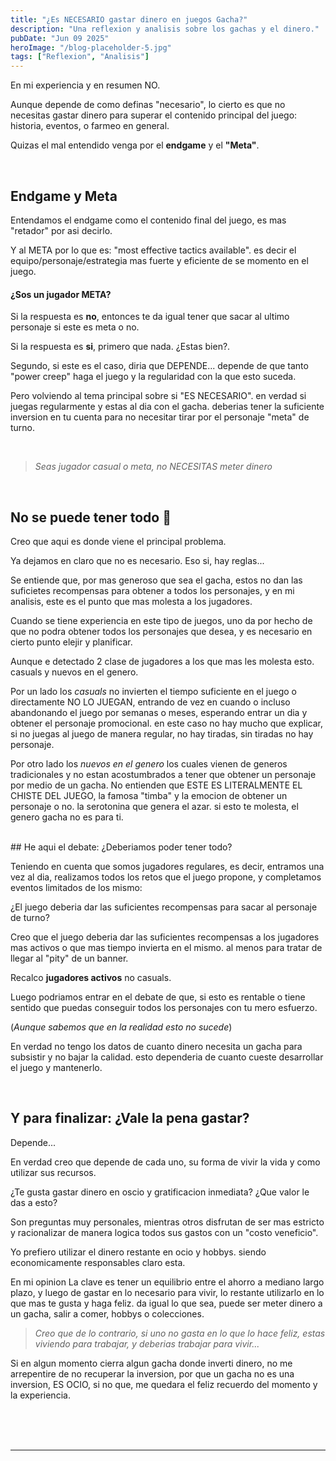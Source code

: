 ```yaml
---
title: "¿Es NECESARIO gastar dinero en juegos Gacha?"
description: "Una reflexion y analisis sobre los gachas y el dinero."
pubDate: "Jun 09 2025"
heroImage: "/blog-placeholder-5.jpg"
tags: ["Reflexion", "Analisis"]
---
```


En mi experiencia y en resumen NO.

Aunque depende de como definas "necesario", lo cierto es que no necesitas gastar dinero para superar el contenido principal del juego: historia, eventos, o farmeo en general.

Quizas el mal entendido venga por el **endgame** y el **"Meta"**.

<br />

## Endgame y Meta

Entendamos el endgame como el contenido final del juego, es mas "retador" por asi decirlo.

Y al META por lo que es: "most effective tactics available". es decir el equipo/personaje/estrategia mas fuerte y eficiente de se momento en el juego.

#### ¿Sos un jugador META?

Si la respuesta es **no**, entonces te da igual tener que sacar al ultimo personaje si este es meta o no.

Si la respuesta es **si**, primero que nada. ¿Estas bien?.

Segundo, si este es el caso, diria que DEPENDE... depende de que tanto "power creep" haga el juego y la regularidad con la que esto suceda.

Pero volviendo al tema principal sobre si "ES NECESARIO". en verdad si juegas regularmente y estas al dia con el gacha. deberias tener la suficiente inversion en tu cuenta para no necesitar tirar por el personaje "meta" de turno.

<br />

> _Seas jugador casual o meta, no NECESITAS meter dinero_

<br />

## No se puede tener todo 🥀

Creo que aqui es donde viene el principal problema.

Ya dejamos en claro que no es necesario. Eso si, hay reglas...

Se entiende que, por mas generoso que sea el gacha, estos no dan las suficietes recompensas para obtener a todos los personajes, y en mi analisis, este es el punto que mas molesta a los jugadores.

Cuando se tiene experiencia en este tipo de juegos, uno da por hecho de que no podra obtener todos los personajes que desea, y es necesario en cierto punto elejir y planificar.

Aunque e detectado 2 clase de jugadores a los que mas les molesta esto. casuals y nuevos en el genero.

Por un lado los _casuals_ no invierten el tiempo suficiente en el juego o directamente NO LO JUEGAN,
entrando de vez en cuando o incluso abandonando el juego por semanas o meses, esperando entrar un dia y obtener el personaje promocional. en este caso no hay mucho que explicar,
si no juegas al juego de manera regular, no hay tiradas, sin tiradas no hay personaje.

Por otro lado los _nuevos en el genero_ los cuales vienen de generos tradicionales y no estan acostumbrados a tener que obtener un personaje por medio de un gacha.
No entienden que ESTE ES LITERALMENTE EL CHISTE DEL JUEGO,
la famosa "timba" y la emocion de obtener un personaje o no. la serotonina que genera el azar. si esto te molesta, el genero gacha no es para ti.

<br />
## He aqui el debate: ¿Deberiamos poder tener todo?

Teniendo en cuenta que somos jugadores regulares, es decir, entramos una vez al dia, realizamos todos los retos que el juego propone,
y completamos eventos limitados de los mismo:

¿El juego deberia dar las suficientes recompensas para sacar al personaje de turno?

Creo que el juego deberia dar las suficientes recompensas a los jugadores mas activos o que mas tiempo invierta en el mismo. al menos para tratar de llegar al "pity" de un banner.

Recalco **jugadores activos** no casuals.

Luego podriamos entrar en el debate de que, si esto es rentable o tiene sentido que puedas conseguir todos los personajes con tu mero esfuerzo.

(_Aunque sabemos que en la realidad esto no sucede_)

En verdad no tengo los datos de cuanto dinero necesita un gacha para subsistir y no bajar la calidad. esto dependeria de cuanto cueste desarrollar el juego y mantenerlo.

<br />

## Y para finalizar: ¿Vale la pena gastar?

Depende...

En verdad creo que depende de cada uno, su forma de vivir la vida y como utilizar sus recursos.

¿Te gusta gastar dinero en oscio y gratificacion inmediata? ¿Que valor le das a esto?

Son preguntas muy personales, mientras otros disfrutan de ser mas estricto y racionalizar de manera logica todos sus gastos con un "costo veneficio".

Yo prefiero utilizar el dinero restante en ocio y hobbys. siendo economicamente responsables claro esta.

En mi opinion La clave es tener un equilibrio entre el ahorro a mediano largo plazo, y luego de gastar en lo necesario para vivir, lo restante utilizarlo en lo que mas te gusta y haga feliz.
da igual lo que sea, puede ser meter dinero a un gacha, salir a comer, hobbys o colecciones.

> _Creo que de lo contrario, si uno no gasta en lo que lo hace feliz, estas viviendo para trabajar, y deberias trabajar para vivir..._

Si en algun momento cierra algun gacha donde inverti dinero, no me arrepentire de no recuperar la inversion, por que un gacha no es una inversion, ES OCIO, si no que, me quedara el feliz recuerdo del momento y la experiencia.

<br />
<br />
<br />

---
